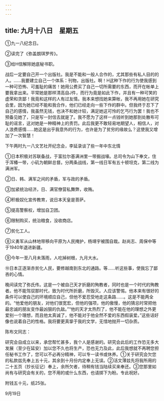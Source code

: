 ```yaml
---
---
---
```

title: 九月十八日　星期五
---




①九一八纪念日。

②读完了《弥盖朗琪罗传》。

③给H信解除她底秘书职。

战后一定要自己开一个出版社。我是不能和一般人合作的，尤其那些有私人目的的人。……我要建立自己一个体系：刊物，出版社。啊！H这种下作的行为使我感到一种可恐怖、可羞耻的痛苦！她用公费买了自己一切所需要的东西，而开在帐单上要我拿出来。平常她是那样清高自J件，而行为竟是如此下作，并且有一种可笑的虚荣和贪鄙！我竟和这样的人有过友情。我本来想找她来算帐，我不再用她在研究会里，因为她已经不能和我合作，他们已经走向一些下作的群中。但我终于忍下了自己的感情，我虽然无钱，也决不和她计较，满足她这可怜的乞丐行为罢！我也不预备见她了，只是写一封信去就是了。我不愿为了这样一点钱听到她那到处散布可耻的谣言，这对她是一种精神上的责罚。此后我更不敢轻易地期望人，相信人，对人浪费感情……她这是出乎我意外的行为，也许是为了贫穷的缘故么？这使我又增加了一次智慧！

下午两时九一八文艺社开纪念会，李延录谈了些一年中东北情

①日本积极对苏联备战，于富拉尔基满洲里一带掘战壕。总司令为山下奉文，住于浑椿一带，小矶为朝鲜总督。分两条战线，第一线日军有五十顿坦克，第二线为满洲军。

②日、韩、满军之间的矛盾，军与政的矛盾。

③加紧统治经济，日、满官僚营私舞弊，收贿。

④积极奴化宣传教育，说日本天皇是菩萨。

⑤提高警察权，增加自卫团。

⑥限制购买，统治粮食，没收商店。

⑦贫化工人。

⑧义勇军从山林地带移向平原为人民掩护，杨靖宇被围自栽。赵尚志、周保中等于1940年退进新疆。

⑨今年一至八月未落雨，人吃掉树根，九月大水。

⑩日本正逐渐赤贫化人民，要修越南到东北的通路。等……听这些事，使我忘了鄙吝的心情。

晚间读完了弥氏传。这是一个被自己天才折磨的殉教者，同时也是一个时代的殉教者。他不能驾驭那时代，致为时代所折磨，所毁灭。人应该警惕。他本来有很好的条件可以使自己的环境顺应自己，但他不爱忍受地走这条路……。这是不能两全的。“他爱他的朋友，对他们很宽宏，但他的强项，他的傲慢，他的猜忌时常把他最忠诚的朋友变作最凶狠的仇敌。”“他的天才太热烈了，他不能在他的理想之外更爱别一个理想，而且他太真诚了，他不能对于他全然不爱的东西假装爱。”这些话好像也说着自己的性格。我将要更真挚于我的文学，无惜地抛开一切杂质。

陈布文同志：

研究会自成立以来，承您帮忙甚多，我个人是感谢的。研究会此后的工作恐无多大发展（至少在延安）加以您不久也将生产，恐也无力及此，此后我想就不再聘您担任秘书工作了，您可以不必再分精神，可以专一读书或休养。①关于研究会欠您的私款兹先奉上五十元，其余到十月份内定奉上无误。②活文薄兹先将我所用的二十五页（抄长征记）奉上，余所欠者，待稍有钱当陆续买来奉还。③您那里如尚有与研究会有关的，您不用的或什么东西，也请掷下为盼。专此祝好。

附钱五十元，纸25张。

9月19日